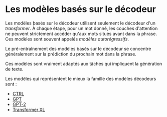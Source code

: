 # Les modèles basés sur le décodeur

<Youtube id="d_ixlCubqQw" />

Les modèles basés sur le décodeur utilisent seulement le décodeur d'un *transformer*. À chaque étape, pour un mot donné, les couches d'attention ne peuvent strictement accéder qu'aux mots situés avant dans la phrase. Ces modèles sont souvent appelés *modèles autorégressifs*.

Le pré-entraînement des modèles basés sur le décodeur se concentre généralement sur la prédiction du prochain mot dans la phrase.

Ces modèles sont vraiment adaptés aux tâches qui impliquent la génération de texte.

Les modèles qui représentent le mieux la famille des modèles décodeurs sont :

- [CTRL](https://huggingface.co/transformers/model_doc/ctrl.html)
- [GPT](https://huggingface.co/transformers/model_doc/gpt.html)
- [GPT-2](https://huggingface.co/transformers/model_doc/gpt2.html)
- [Transformer XL](https://huggingface.co/transformers/model_doc/transformerxl.html)
